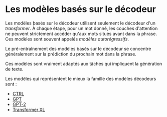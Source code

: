 # Les modèles basés sur le décodeur

<Youtube id="d_ixlCubqQw" />

Les modèles basés sur le décodeur utilisent seulement le décodeur d'un *transformer*. À chaque étape, pour un mot donné, les couches d'attention ne peuvent strictement accéder qu'aux mots situés avant dans la phrase. Ces modèles sont souvent appelés *modèles autorégressifs*.

Le pré-entraînement des modèles basés sur le décodeur se concentre généralement sur la prédiction du prochain mot dans la phrase.

Ces modèles sont vraiment adaptés aux tâches qui impliquent la génération de texte.

Les modèles qui représentent le mieux la famille des modèles décodeurs sont :

- [CTRL](https://huggingface.co/transformers/model_doc/ctrl.html)
- [GPT](https://huggingface.co/transformers/model_doc/gpt.html)
- [GPT-2](https://huggingface.co/transformers/model_doc/gpt2.html)
- [Transformer XL](https://huggingface.co/transformers/model_doc/transformerxl.html)
